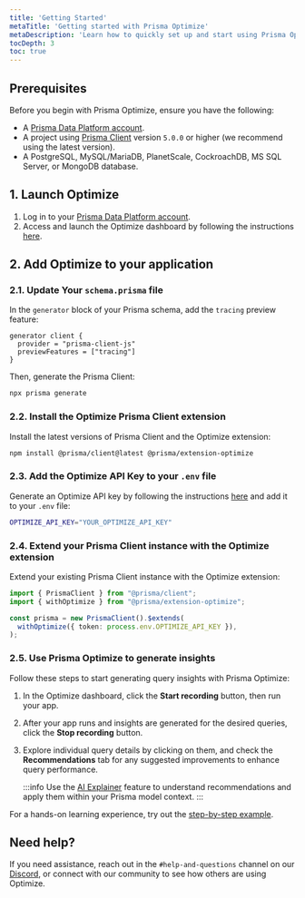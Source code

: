 ```yaml
---
title: 'Getting Started'
metaTitle: 'Getting started with Prisma Optimize'
metaDescription: 'Learn how to quickly set up and start using Prisma Optimize.'
tocDepth: 3
toc: true
---
```


## Prerequisites

Before you begin with Prisma Optimize, ensure you have the following:

- A [Prisma Data Platform account](https://console.prisma.io).
- A project using [Prisma Client](/orm/prisma-client) version `5.0.0` or higher (we recommend using the latest version).
- A PostgreSQL, MySQL/MariaDB, PlanetScale, CockroachDB, MS SQL Server, or MongoDB database.

## 1. Launch Optimize

1. Log in to your [Prisma Data Platform account](https://console.prisma.io/optimize).
2. Access and launch the Optimize dashboard by following the instructions [here](/platform/about#accessing-the-optimize-dashboard).

## 2. Add Optimize to your application

### 2.1. Update Your `schema.prisma` file

In the `generator` block of your Prisma schema, add the `tracing` preview feature:

```prisma
generator client {
  provider = "prisma-client-js"
  previewFeatures = ["tracing"]
}
```

Then, generate the Prisma Client:

```bash
npx prisma generate
```

### 2.2. Install the Optimize Prisma Client extension

Install the latest versions of Prisma Client and the Optimize extension:

```bash
npm install @prisma/client@latest @prisma/extension-optimize
```

### 2.3. Add the Optimize API Key to your `.env` file

Generate an Optimize API key by following the instructions [here](/platform/about#generating-an-optimize-api-key) and add it to your `.env` file:

```bash
OPTIMIZE_API_KEY="YOUR_OPTIMIZE_API_KEY"
```

### 2.4. Extend your Prisma Client instance with the Optimize extension

Extend your existing Prisma Client instance with the Optimize extension:

```ts
import { PrismaClient } from "@prisma/client";
import { withOptimize } from "@prisma/extension-optimize";

const prisma = new PrismaClient().$extends(
  withOptimize({ token: process.env.OPTIMIZE_API_KEY }),
);
```

### 2.5. Use Prisma Optimize to generate insights

Follow these steps to start generating query insights with Prisma Optimize:

1. In the Optimize dashboard, click the **Start recording** button, then run your app.
2. After your app runs and insights are generated for the desired queries, click the **Stop recording** button.
3. Explore individual query details by clicking on them, and check the **Recommendations** tab for any suggested improvements to enhance query performance.

   :::info
   Use the [AI Explainer](/optimize/ai-explainer) feature to understand recommendations and apply them within your Prisma model context.
   :::

For a hands-on learning experience, try out the [step-by-step example](https://github.com/prisma/prisma-examples/optimize/starter).

## Need help?

If you need assistance, reach out in the `#help-and-questions` channel on our [Discord](https://pris.ly/discord), or connect with our community to see how others are using Optimize.
